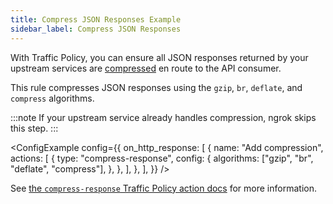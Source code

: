 ```yaml
---
title: Compress JSON Responses Example
sidebar_label: Compress JSON Responses
---
```



With Traffic Policy, you can ensure all JSON responses returned by your upstream services are [compressed](/docs/http/traffic-policy/actions/compress-response.mdx) en route to the API consumer.

This rule compresses JSON responses using the `gzip`, `br`, `deflate`, and `compress` algorithms.

:::note
If your upstream service already handles compression, ngrok skips this step.
:::

<ConfigExample
    config={{
        on_http_response: [
            {
                name: "Add compression",
                actions: [
                    {
                        type: "compress-response",
                        config: {
                            algorithms: ["gzip", "br", "deflate", "compress"],
                        },
                    },
                ],
            },
        ],
    }}
/>

See [the `compress-response` Traffic Policy action docs](/traffic-policy/actions/compress-response/) for more information.